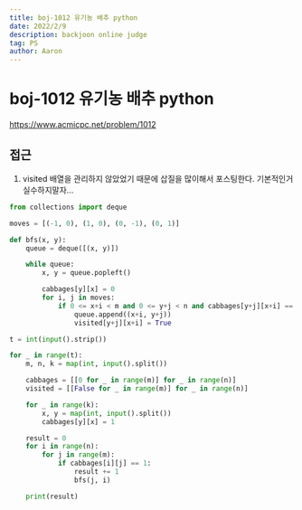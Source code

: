 ```yaml
---
title: boj-1012 유기농 배추 python
date: 2022/2/9
description: backjoon online judge
tag: PS
author: Aaron
---
```


# boj-1012 유기농 배추 python

https://www.acmicpc.net/problem/1012

## 접근
1. visited 배열을 관리하지 않았었기 때문에 삽질을 많이해서 포스팅한다. 기본적인거 실수하지말자...
```python
from collections import deque

moves = [(-1, 0), (1, 0), (0, -1), (0, 1)]

def bfs(x, y):
    queue = deque([(x, y)])

    while queue:
        x, y = queue.popleft()

        cabbages[y][x] = 0
        for i, j in moves:
            if 0 <= x+i < m and 0 <= y+j < n and cabbages[y+j][x+i] == 1 and not visited[y+j][x+i]:
                queue.append((x+i, y+j))
                visited[y+j][x+i] = True

t = int(input().strip())

for _ in range(t):
    m, n, k = map(int, input().split())

    cabbages = [[0 for _ in range(m)] for _ in range(n)]
    visited = [[False for _ in range(m)] for _ in range(n)]

    for _ in range(k):
        x, y = map(int, input().split())
        cabbages[y][x] = 1

    result = 0
    for i in range(n):
        for j in range(m):
            if cabbages[i][j] == 1:
                result += 1
                bfs(j, i)

    print(result)
```
